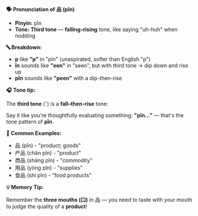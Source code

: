 **🗣️ Pronunciation of 品 (pǐn)**

- **Pinyin:** pǐn
- **Tone: Third tone** — **falling-rising** tone, like saying "uh-huh" when nodding

**🔤 Breakdown:**

- **p** like **"p"** in "pin" (unaspirated, softer than English "p")
- **ǐn** sounds like **"een"** in "seen", but with third tone → dip down and rise up
- **pǐn** sounds like **"peen"** with a dip-then-rise

**🎧 Tone tip:**

The **third tone** (ˇ) is a **fall–then-rise** tone:

Say it like you're thoughtfully evaluating something: **"pǐn..."** — that's the tone pattern of
**pǐn**.

**📝 Common Examples:**

- 品 (pǐn) - "product; goods"
- 产品 (chǎn pǐn) - "product"
- 商品 (shāng pǐn) - "commodity"
- 用品 (yòng pǐn) - "supplies"
- 食品 (shí pǐn) - "food products"

**💡 Memory Tip:**

Remember the **three mouths (口)** in 品 — you need to taste with your mouth to judge the quality of
a **product**!
